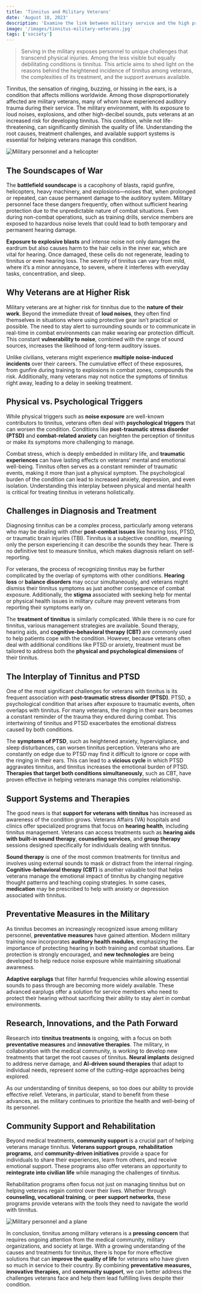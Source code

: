 ```yaml
---
title: 'Tinnitus and Military Veterans'
date: 'August 10, 2023'
description: 'Examine the link between military service and the high prevalence of tinnitus among veterans. The impact on their hearing health.'
image: '/images/tinnitus-military-veterans.jpg'
tags: ['society']
---
```


<Blockquote>
  Serving in the military exposes personnel to unique challenges that transcend
  physical injuries. Among the less visible but equally debilitating conditions
  is tinnitus. This article aims to shed light on the reasons behind the
  heightened incidence of tinnitus among veterans, the complexities of its
  treatment, and the support avenues available.
</Blockquote>

Tinnitus, the sensation of ringing, buzzing, or hissing in the ears, is a condition that affects millions worldwide. Among those disproportionately affected are military veterans, many of whom have experienced auditory trauma during their service. The military environment, with its exposure to loud noises, explosions, and other high-decibel sounds, puts veterans at an increased risk for developing tinnitus. This condition, while not life-threatening, can significantly diminish the quality of life. Understanding the root causes, treatment challenges, and available support systems is essential for helping veterans manage this condition.

<Image
  src="/images/tinnitus-military-veterans.jpg"
  alt="Military personnel and a helicopter"
/>

## <Highlighter>The Soundscapes of War</Highlighter>

The **battlefield soundscape** is a cacophony of blasts, rapid gunfire, helicopters, heavy machinery, and explosions—noises that, when prolonged or repeated, can cause permanent damage to the auditory system. Military personnel face these dangers frequently, often without sufficient hearing protection due to the unpredictable nature of combat situations. Even during non-combat operations, such as training drills, service members are exposed to hazardous noise levels that could lead to both temporary and permanent hearing damage.

**Exposure to explosive blasts** and intense noise not only damages the eardrum but also causes harm to the hair cells in the inner ear, which are vital for hearing. Once damaged, these cells do not regenerate, leading to tinnitus or even hearing loss. The severity of tinnitus can vary from mild, where it’s a minor annoyance, to severe, where it interferes with everyday tasks, concentration, and sleep.

## <Highlighter>Why Veterans are at Higher Risk</Highlighter>

Military veterans are at higher risk for tinnitus due to the **nature of their work**. Beyond the immediate threat of **loud noises**, they often find themselves in situations where using protective gear isn’t practical or possible. The need to stay alert to surrounding sounds or to communicate in real-time in combat environments can make wearing ear protection difficult. This constant **vulnerability to noise**, combined with the range of sound sources, increases the likelihood of long-term auditory issues.

Unlike civilians, veterans might experience **multiple noise-induced incidents** over their careers. The cumulative effect of these exposures, from gunfire during training to explosions in combat zones, compounds the risk. Additionally, many veterans may not notice the symptoms of tinnitus right away, leading to a delay in seeking treatment.

<AdComponent />

## <Highlighter>Physical vs. Psychological Triggers</Highlighter>

While physical triggers such as **noise exposure** are well-known contributors to tinnitus, veterans often deal with **psychological triggers** that can worsen the condition. Conditions like **post-traumatic stress disorder (PTSD)** and **combat-related anxiety** can heighten the perception of tinnitus or make its symptoms more challenging to manage.

Combat stress, which is deeply embedded in military life, and **traumatic experiences** can have lasting effects on veterans' mental and emotional well-being. Tinnitus often serves as a constant reminder of traumatic events, making it more than just a physical symptom. The psychological burden of the condition can lead to increased anxiety, depression, and even isolation. Understanding this interplay between physical and mental health is critical for treating tinnitus in veterans holistically.

## <Highlighter>Challenges in Diagnosis and Treatment</Highlighter>

Diagnosing tinnitus can be a complex process, particularly among veterans who may be dealing with other **post-combat issues** like hearing loss, PTSD, or traumatic brain injuries (TBI). Tinnitus is a subjective condition, meaning only the person experiencing it can describe the sounds they hear. There is no definitive test to measure tinnitus, which makes diagnosis reliant on self-reporting.

For veterans, the process of recognizing tinnitus may be further complicated by the overlap of symptoms with other conditions. **Hearing loss** or **balance disorders** may occur simultaneously, and veterans might dismiss their tinnitus symptoms as just another consequence of combat exposure. Additionally, the **stigma** associated with seeking help for mental or physical health issues in military culture may prevent veterans from reporting their symptoms early on.

The **treatment of tinnitus** is similarly complicated. While there is no cure for tinnitus, various management strategies are available. Sound therapy, hearing aids, and **cognitive-behavioral therapy (CBT)** are commonly used to help patients cope with the condition. However, because veterans often deal with additional conditions like PTSD or anxiety, treatment must be tailored to address both the **physical and psychological dimensions** of their tinnitus.

<AdComponent />

## <Highlighter>The Interplay of Tinnitus and PTSD</Highlighter>

One of the most significant challenges for veterans with tinnitus is its frequent association with **post-traumatic stress disorder (PTSD)**. PTSD, a psychological condition that arises after exposure to traumatic events, often overlaps with tinnitus. For many veterans, the ringing in their ears becomes a constant reminder of the trauma they endured during combat. This intertwining of tinnitus and PTSD exacerbates the emotional distress caused by both conditions.

The **symptoms of PTSD**, such as heightened anxiety, hypervigilance, and sleep disturbances, can worsen tinnitus perception. Veterans who are constantly on edge due to PTSD may find it difficult to ignore or cope with the ringing in their ears. This can lead to a **vicious cycle** in which PTSD aggravates tinnitus, and tinnitus increases the emotional burden of PTSD. **Therapies that target both conditions simultaneously**, such as CBT, have proven effective in helping veterans manage this complex relationship.

## <Highlighter>Support Systems and Therapies</Highlighter>

The good news is that **support for veterans with tinnitus** has increased as awareness of the condition grows. Veterans Affairs (VA) hospitals and clinics offer specialized programs that focus on **hearing health**, including tinnitus management. Veterans can access treatments such as **hearing aids with built-in sound therapy**, **counseling services**, and **group therapy** sessions designed specifically for individuals dealing with tinnitus.

**Sound therapy** is one of the most common treatments for tinnitus and involves using external sounds to mask or distract from the internal ringing. **Cognitive-behavioral therapy (CBT)** is another valuable tool that helps veterans manage the emotional impact of tinnitus by changing negative thought patterns and teaching coping strategies. In some cases, **medication** may be prescribed to help with anxiety or depression associated with tinnitus.

## <Highlighter>Preventative Measures in the Military</Highlighter>

As tinnitus becomes an increasingly recognized issue among military personnel, **preventative measures** have gained attention. Modern military training now incorporates **auditory health modules**, emphasizing the importance of protecting hearing in both training and combat situations. Ear protection is strongly encouraged, and **new technologies** are being developed to help reduce noise exposure while maintaining situational awareness.

**Adaptive earplugs** that filter harmful frequencies while allowing essential sounds to pass through are becoming more widely available. These advanced earplugs offer a solution for service members who need to protect their hearing without sacrificing their ability to stay alert in combat environments.

## <Highlighter>Research, Innovations, and the Path Forward</Highlighter>

Research into **tinnitus treatments** is ongoing, with a focus on both **preventative measures** and **innovative therapies**. The military, in collaboration with the medical community, is working to develop new treatments that target the root causes of tinnitus. **Neural implants** designed to address nerve damage, and **AI-driven sound therapies** that adapt to individual needs, represent some of the cutting-edge approaches being explored.

As our understanding of tinnitus deepens, so too does our ability to provide effective relief. Veterans, in particular, stand to benefit from these advances, as the military continues to prioritize the health and well-being of its personnel.

<AdComponent />

## <Highlighter>Community Support and Rehabilitation</Highlighter>

Beyond medical treatments, **community support** is a crucial part of helping veterans manage tinnitus. **Veterans support groups**, **rehabilitation programs**, and **community-driven initiatives** provide a space for individuals to share their experiences, learn from others, and receive emotional support. These programs also offer veterans an opportunity to **reintegrate into civilian life** while managing the challenges of tinnitus.

Rehabilitation programs often focus not just on managing tinnitus but on helping veterans regain control over their lives. Whether through **counseling, vocational training**, or **peer support networks**, these programs provide veterans with the tools they need to navigate the world with tinnitus.

<Image
  src="/images/tinnitus-military-veterans2.jpg"
  alt="Military personnel and a plane"
/>

In conclusion, tinnitus among military veterans is a **pressing concern** that requires ongoing attention from the medical community, military organizations, and society at large. With a growing understanding of the causes and treatments for tinnitus, there is hope for more effective solutions that can **improve the quality of life** for veterans who have given so much in service to their country. By combining **preventative measures, innovative therapies,** and **community support**, we can better address the challenges veterans face and help them lead fulfilling lives despite their condition.
